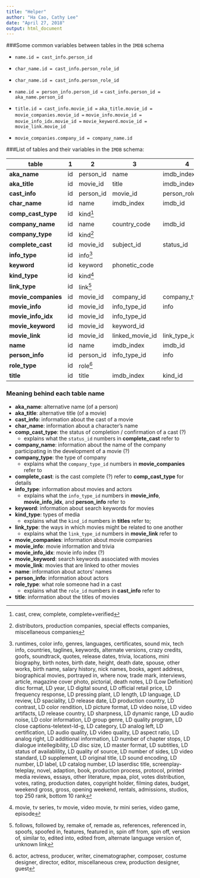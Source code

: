 ```yaml
---
title: "Helper"
author: "Ha Cao, Cathy Lee"
date: "April 27, 2018"
output: html_document
---
```


###Some common variables between tables in the `IMDB` schema

* `name.id = cast_info.person_id`

* `char_name.id = cast_info.person_role_id`

* `char_name.id = cast_info.person_role_id`

* `name.id = person_info.person_id =`
`cast_info.person_id =` 
`aka_name.person_id`

* `title.id = cast_info.movie_id =` 
`aka_title.movie_id =` 
`movie_companies.movie_id =` 
`movie_info.movie_id =` 
`movie_info_idx.movie_id =` 
`movie_keyword.movie_id = movie_link.movie_id`

* `movie_companies.company_id = company_name.id`

###List of tables and their variables in the `IMDB` schema:

|table| 1 | 2 | 3 | 4 | 5 | 6 | 7 | 8 | 9 | 10 | 11 | 12 |
|---|---|---|---|---|---|---|---|---|---|---|---|---|
|**aka_name**|id|person_id|name|imdb_index|name_pcode_cf|name_pcode_nf|surname_pcode|md5sum|
|**aka_title**|id|movie_id|title|imdb_index|kind_id|production_year|phonetic_code|episode_of_id|season_nr|episode_nr|
|**cast_info**|id|person_id|movie_id|person_role_id|note|nr_order|role_id|
|**char_name**|id|name|imdb_index|imdb_id|name_pcode_nf|surname_pcode|md5sum|
|**comp_cast_type**|id|kind[^compcasttype]|
|**company_name**|id|name|country_code|imdb_id|name_pcode_nf|name_pcode_sf|md5sum|
|**company_type**|id|kind[^companytype]|
|**complete_cast**|id|movie_id|subject_id|status_id|
|**info_type**|id|info[^infotype]|
|**keyword**|id|keyword|phonetic_code|
|**kind_type**|id|kind[^kindtype]|
|**link_type**|id|link[^linktype]|
|**movie_companies**|id|movie_id|company_id|company_type_id|note|
|**movie_info**|id|movie_id|info_type_id|info|note|
|**movie_info_idx**|id|movie_id|info_type_id|
|**movie_keyword**|id|movie_id|keyword_id|
|**movie_link**|id|movie_id|linked_movie_id|link_type_id|
|**name**|id|name|imdb_index|imdb_id|gender|name_pcode_cf|name_pcode_nf|surname_pcode|md5sum|
|**person_info**|id|person_id|info_type_id|info|note|
|**role_type**|id|role[^roletype]|
|**title**|id|title|imdb_index|kind_id|production_year|imdb_id|phonetic_code|episode_of_id|season_nr|episode_nr|series_years|md5sum|

### Meaning behind each table name
* **aka_name**: alternative name (of a person)
* **aka_title**: alternative title (of a movie)
* **cast_info**: information about the cast of a movie
* **char_name**: information about a character's name
* **comp_cast_type**: the status of completion / confirmation of a cast (?)
    - explains what the `status_id` numbers in **complete_cast** refer to
* **company_name**: information about the name of the company participating in the development of a movie (?)
* **company_type**: the type of company
    - explains what the `company_type_id` numbers in **movie_companies** refer to
* **complete_cast**: is the cast complete (?) refer to **comp_cast_type** for details
* **info_type**: information about movies and actors
    - explains what the `info_type_id` numbers in **movie_info**, **movie_info_idx**, and **person_info** refer to
* **keyword**: information about search keywords for movies
* **kind_type**: types of media
    - explains what the `kind_id` numbers in **titles** refer to; 
* **link_type**: the ways in which movies might be related to one another
    - explains what the `link_type_id` numbers in **movie_link** refer to
* **movie_companies**: information about movie companies
* **movie_info**: movie information and trivia
* **movie_info_idx**: movie info index (?)
* **movie_keyword**: search keywords associated with movies
* **movie_link**: movies that are linked to other movies
* **name**: information about actors' names
* **person_info**: information about actors
* **role_type**: what role someone had in a cast
    - explains what the `role_id` numbers in **cast_info** refer to
* **title**: information about the titles of movies

[^compcasttype]: cast, crew, complete, complete+verified
[^companytype]: distributors, production companies, special effects companies, miscellaneous companies
[^infotype]: runtimes, color info, genres, languages, certificates, sound mix, tech info, countries, taglines, keywords, alternate versions, crazy credits, goofs, soundtrack, quotes, release dates, trivia, locations, mini biography, birth notes, birth date, height, death date, spouse, other works, birth name, salary history, nick names, books, agent address, biographical movies, portrayed in, where now, trade mark, interviews, article, magazine cover photo, pictorial, death notes, LD (Low Definition) disc format, LD year, LD digital sound, LD official retail price, LD frequency response, LD pressing plant, LD length, LD language, LD review, LD spaciality, LD release date, LD production country, LD contrast, LD color rendition, LD picture format, LD video noise, LD video artifacts, LD release country, LD sharpness, LD dynamic range, LD audio noise, LD color information, LD group genre, LD quality program, LD close captions-teletext-ld-g, LD category, LD analog left, LD certification, LD audio quality, LD video quality, LD aspect ratio, LD analog right, LD additional information, LD number of chapter stops, LD dialogue intellegibility, LD disc size, LD master format, LD subtitles, LD status of availablility, LD quality of source, LD number of sides, LD video standard, LD supplement, LD original title, LD sound encoding, LD number, LD label, LD catalog number, LD laserdisc title, screenplay-teleplay, novel, adaption, book, production process, protocol, printed media reviews, essays, other literature, mpaa, plot, votes distribution, votes, rating, production dates, copyright holder, filming dates, budget, weekend gross, gross, opening weekend, rentals, admissions, studios, top 250 rank, bottom 10 rank
[^kindtype]: movie, tv series, tv movie, video movie, tv mini series, video game, episode
[^linktype]: follows, followed by, remake of, remade as, references, referenced in, spoofs, spoofed in, features, featured in, spin off from, spin off, version of, similar to, edited into, edited from, alternate language version of, unknown link
[^roletype]: actor, actress, producer, writer, cinematographer, composer, costume designer, director, editor, miscellaneous crew, production designer, guest